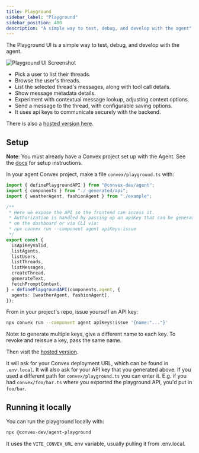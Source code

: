 ```yaml
---
title: Playground
sidebar_label: "Playground"
sidebar_position: 400
description: "A simple way to test, debug, and develop with the agent"
---
```


The Playground UI is a simple way to test, debug, and develop with the agent.

![Playground UI Screenshot](https://get-convex.github.io/agent/screenshot.png)

- Pick a user to list their threads.
- Browse the user's threads.
- List the selected thread's messages, along with tool call details.
- Show message metadata details.
- Experiment with contextual message lookup, adjusting context options.
- Send a message to the thread, with configurable saving options.
- It uses api keys to communicate securely with the backend.

There is also a [hosted version here](https://get-convex.github.io/agent/).

## Setup

**Note**: You must already have a Convex project set up with the Agent. See the
[docs](./getting-started.mdx) for setup instructions.

In your agent Convex project, make a file `convex/playground.ts` with:

```ts
import { definePlaygroundAPI } from "@convex-dev/agent";
import { components } from "./_generated/api";
import { weatherAgent, fashionAgent } from "./example";

/**
 * Here we expose the API so the frontend can access it.
 * Authorization is handled by passing up an apiKey that can be generated
 * on the dashboard or via CLI via:
 * npx convex run --component agent apiKeys:issue
 */
export const {
  isApiKeyValid,
  listAgents,
  listUsers,
  listThreads,
  listMessages,
  createThread,
  generateText,
  fetchPromptContext,
} = definePlaygroundAPI(components.agent, {
  agents: [weatherAgent, fashionAgent],
});
```

From in your project's repo, issue yourself an API key:

```sh
npx convex run --component agent apiKeys:issue '{name:"..."}'
```

Note: to generate multiple keys, give a different name to each key. To revoke
and reissue a key, pass the same name.

Then visit the [hosted version](https://get-convex.github.io/agent/).

It will ask for your Convex deployment URL, which can be found in `.env.local`.
It will also ask for your API key that you generated above. If you used a
different path for `convex/playground.ts` you can enter it. E.g. if you had
`convex/foo/bar.ts` where you exported the playground API, you'd put in
`foo/bar`.

## Running it locally

You can run the playground locally with:

```sh
npx @convex-dev/agent-playground
```

It uses the `VITE_CONVEX_URL` env variable, usually pulling it from .env.local.
